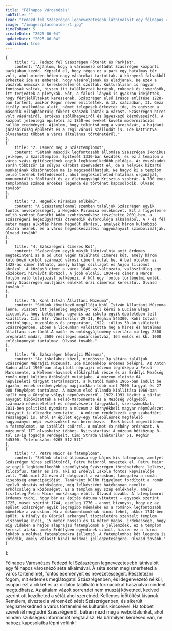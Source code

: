 ```yaml
---
title: "Félnapos Városnézés"
subTitle: ""
lead: "Fedezd fel Szászrégen legnevezetesebb látnivalóit egy félnapos városnéző séta alkalmával."
image: "/images/placeholder/1.jpg"
timeToRead: 5
createDate: "2025-06-04"
updateDate: "2025-06-04"
published: true
---
```


    {
        title: "1. Fedezd fel Szászrégen Főterét és Parkját",
        content: "Ajánlom, hogy a városnéző sétádat Szászrégen központi parkjában kezdd. Képzeld el, hogy régen ez a park egy hatalmas tér volt, ahol minden héten nagy vásárokat tartottak. A környező falvakból érkeztek ide az emberek, hogy vásároljanak és eladjanak. De ezek a vásárok nemcsak a kereskedelemről szóltak. Kulturálisan is nagyon fontosak voltak, hiszen itt találkoztak barátok, rokonok és ismerősök, itt terjedtek a pletykák. Sőt, a falusi lányok is gyakran idejöttek, hogy férjjelölteket keressenek. Szászrégen első írásos említése 1228-ban történt, amikor Regun néven említették. A 12. században, II. Géza király uralkodása alatt, német telepesek érkeztek ide, és egészen a második világháborúig főként szászok lakták a várost. Szászrégen híres volt vásárairól, értékes szőlőhegyeiről és ügyeskezű kézműveseiről. A központ jelenlegi épületei az 1850-es éveket követő modernizációs hullám eredményei. Ajánlom, hogy tekintsd meg a városházát, a hajdani járásbíróság épületét és a régi városi szállodát is. Ide kattintva olvashatsz többet a város általános történetéről."
    },
    {
        title: "2. Ismerd meg a Szásztemplomot",
        content: "Sétánk második legfontosabb állomása Szászrégen ikonikus jelképe, a Szásztemplom. Építését 1330-ban kezdték, és ez a templom a város szász építészetének egyik legkiemelkedőbb példája. Az évszázadok során többször is súlyos károkat szenvedett el, de a helyiek kitartó munkájának köszönhetően ma is megcsodálhatjuk. Ne hagyd ki a templom belső terének felfedezését, ahol megtekintheted hatalmas orgonáját, monumentális főoltárát és az életnagyságú Krisztus szobrát. A 700 éves templomhoz számos érdekes legenda és történet kapcsolódik. Olvasd tovább"
    },
    {
        title: "3. Hegedük Piramisa emlkémü",
        content: "A Szásztemplommal szemben találjuk Szászrégen egyik fontos nevezetességét, a Hegedűk Piramisa emlékművet. Ezt a figyelemre méltó szobrot Barothi Ádám szobrászművész készítette 2001-ben, a szászrégeni hegedűgyártás ötvenedik évfordulója alkalmából. A 7 és fél méter magas alkotás három hegedűt ábrázol, amelyek három különböző utcára néznek, és a város hegedűkészítési hagyományait szimbolizálják. Olvasd tovább"
    },
    {
        title: "4. Szászrégeni Címeres Kút",
        content: "Szászrégen egyik másik látnivalója amit érdemes megtekinteni az a Só utca végén található Címeres kút, amely három különböző korból származó városi címert mutat be. A bal oldalon az 1428-as címer látható, amely hatágú csillagot és Anjou liliomot ábrázol. A középső címer a város 1848-as változata, valószínűleg egy középkori hírvivőt ábrázol. A jobb oldali, 1934-es címer a Maros folyón való tutajozást jelképezi. A kút egy fontos történelmi emlék, amely Szászrégen multjának emlékét őrzi címerein keresztül. Olvasd tovább."
    },
    {
        title: "5. Kohl István Állattani Múzeuma",
        content: "Sétánk következő megállója Kohl István Állattani Múzeuma lenne, viszont itt jelenleg engedélyt kell kérni a Lucian Blaga Liceumtól, hogy belépjünk, ugyanis az iskola egyik épületében lett kiállítva. Cím: Str. Vânatorilor 29-31, Reghin 545300. Kohl István ornitológus, muzeológus és preparátor, 1922. július 30-án született Szászrégenben. Ebben a líceumban valósította meg a híres és hatalmas állattani szertárát.A madár és emlősgyűjtemény szertára mintegy 2300 preparált madár, 3600 részleges madárcsontváz, 164 emlős és kb. 1000 emlőskoponyát tartalmaz. Olvasd tovább."
    },
    {
        title: "6. Szászrégen Néprajzi Múzeuma",
        content: "Az iskolához közel, mindössze 3p sétára találjuk Szászrégen Néprajzi Múzeumát. Ide mindenképp érdemes belépni. Az Anton Badea által 1960-ban alapított néprajzi múzeum legfőképp a Felső-Marosmente, a Kelemen-havasok előkárpátok része és az Erdélyi Mezőség román népi kultúra örökségét mutatjabe. A múzeum eleinte 64 népviseleti tárgyat tartalmazott, a kutatói munka 1966-ban indult be igazán, ennek eredményeképp napjainkban több mint 7000 tárgyat és 27 000 fényképet tartalmaz. A múzeum első állandó kiállítása 1966-ban nyílt meg a Görgény völgyi népművészetről. 1972-1991 között a tárlat anyagát kibővítették a Felső-Marosmente és a Mezőség völgyéből származó népviselettel és népművészeti tárgyakkal, szerszámokkal. 2011-ben politikai nyomásra a múzeum a környékbeli magyar népművészet tárgyait is elkezdte bemutatni.  A múzeum rendelkezik egy szabadtéri részleggel is, ahol 14 épület egy-egy településnek megfelelő hagyományos népi eszközökkel van berendezve.  Ezek közül megemlíteném a fatemplomot, az istállót csűrrel, a malmot és néhány présházat. A múzeumról ITT olvashatsz többet. Nyitvatartás: A múzeum hétköznap 8-tól 18-ig fogadja vendégeit. Cím: Strada Vînătorilor 51, Reghin 545300. Telefonszám: 0265 512 571"
    },
    {
        title: "7. Petru Maior és fatemploma",
        content: "Sétánk utolsó állomása egy bájos kis fatemplom, amelyet Szászrégen híres szülöttéről, Petru Maiorról neveztek el. Petru Maior az egyik legkiemelkedőbb személyiség Szászrégen történetében: lelkész, filozófus, tanár és író, aki az Erdélyi Iskola fontos képviselője volt. Több mint 24 éven át dolgozott a városban, támogatva a román kisebbség emancipációját. Tanárként külön figyelmet fordított a román nyelvű oktatás minőségére, míg lelkészként hatékonyan nevelte erkölcsileg a közösséget. Ez a templom egy szép emlékhely, amely tiszteleg Petru Maior munkássága előtt. Olvasd tovább. A fatemplomról érdemes tudni, hogy bár az építés dátuma vitatott — egyesek szerint 1725, mások szerint 1744, esetleg 1776 — annyi bizonyos, hogy ez az épület Szászrégen egyik legrégibb műemléke és a románok legfontosabb műemléke a városban. Ha a dokumentumoknak hinni lehet, akkor 1744-ben épült. A Mihály és Gábriel arkangyal tiszteletére szentelt templom viszonylag kicsi, 15 méter hosszú és 14 méter magas. Érdekessége, hogy míg vidéken a hajós alaprajzú fatemplomok a jellemzőek, ez a templom kereszt alakú, amely Erdélyben egyedinek számít, hiszen ez a forma inkább a moldvai fatemplomokra jellemző. A fatemplomhoz két legenda is kötődik, amely választ kínál moldvai jellegzeteségére. Olvasd tovább."
    }
];

<ContentTitle>
    Félnapos Városnézés
</ContentTitle>
<ContentTextBlock>
    Fedezd fel Szászrégen legnevezetesebb látnivalóit egy félnapos városnéző séta alkalmával. A séta során megismerheted a város történelmét, fontos eseményeit és nevezetességeit. Részletezni fogom, mit érdemes meglátogatni Szászrégenben, és idegenvezető nélkül, csupán ezt a cikket és az oldalon található információkat használva mindent megtudhatsz.
</ContentTextBlock>
<ContentTextBlock>
Az általam vázolt sorrendet nem muszáj követned, kedved szerint ott kezdheted a sétát ahol szeretnéd. Kellemes időtöltést kívánok.
</ContentTextBlock>
<CheckpointComponent items={tourItems} />
<ContentTextBlock>
Remélem, élvezted a városnéző sétát Szászrégenben, és sikerült megismerkedned a város történelmi és kulturális kincseivel. Ha többet szeretnél megtudni Szászrégenről, bátran nézd meg a weboldalunkat, ahol minden szükséges információt megtalálsz. Ha bármilyen kérdésed van, ne habozz kapcsolatba lépni velünk!
</ContentTextBlock>